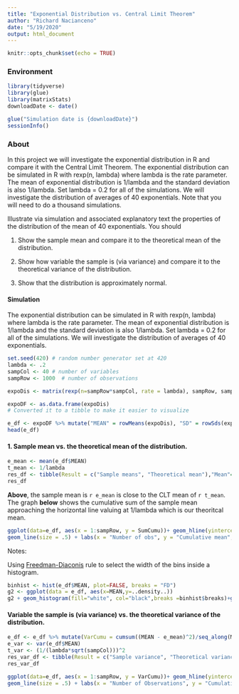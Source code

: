 ```yaml
---
title: "Exponential Distribution vs. Central Limit Theorem"
author: "Richard Nacianceno"
date: "5/19/2020"
output: html_document
---
```


```r
knitr::opts_chunk$set(echo = TRUE)
```

### Environment

```r
library(tidyverse)
library(glue)
library(matrixStats)
downloadDate <- date()

glue("Simulation date is {downloadDate}")
sessionInfo()
```

### About

In this project we will investigate the exponential distribution in R and compare it with the Central Limit Theorem. The exponential distribution can be simulated in R with rexp(n, lambda) where lambda is the rate parameter. The mean of exponential distribution is 1/lambda and the standard deviation is also 1/lambda. Set lambda = 0.2 for all of the simulations. We will investigate the distribution of averages of 40 exponentials. Note that you will need to do a thousand simulations. 

Illustrate via simulation and associated explanatory text the properties of the distribution of the mean of 40 exponentials. You should

1. Show the sample mean and compare it to the theoretical mean of the distribution.

2. Show how variable the sample is (via variance) and compare it to the theoretical variance of the distribution.

3. Show that the distribution is approximately normal.

#### Simulation

The exponential distribution can be simulated in R with rexp(n, lambda) where lambda is the rate parameter. The mean of exponential distribution is 1/lambda and the standard deviation is also 1/lambda. Set lambda = 0.2 for all of the simulations. We will investigate the distribution of averages of 40 exponentials.

```r
set.seed(420) # random number generator set at 420
lambda <- .2 
sampCol <- 40 # number of variables
sampRow <- 1000  # number of observations

expoDis <- matrix(rexp(n=sampRow*sampCol, rate = lambda), sampRow, sampCol)

expoDF <- as.data.frame(expoDis)
# Converted it to a tibble to make it easier to visualize

e_df <- expoDF %>% mutate("MEAN" = rowMeans(expoDis), "SD" = rowSds(expoDis), "SumCumu" = cumsum(MEAN)/(1:sampRow)) %>% select(MEAN, SD, SumCumu)
head(e_df)
```

#### 1. Sample mean vs. the theoretical mean of the distribution.

```r
e_mean <- mean(e_df$MEAN)
t_mean <- 1/lambda
res_df <- tibble(Result = c("Sample means", "Theoretical mean"),"Mean"=c(e_mean, t_mean))
res_df
```

**Above**, the sample mean is `r e_mean` is close to the CLT mean of `r t_mean`. The graph **below** shows the cumulative sum of the sample mean approaching the horizontal line valuing at 1/lambda which is our theoritcal mean.  

```r
ggplot(data=e_df, aes(x = 1:sampRow, y = SumCumu))+ geom_hline(yintercept = t_mean, col="red") +
geom_line(size = .5) + labs(x = "Number of obs", y = "Cumulative mean", title = "Sample Means of 1000 Observation and 40 Variables")


```

Notes:

Using [Freedman-Diaconis](https://en.wikipedia.org/wiki/Freedman%E2%80%93Diaconis_rule) rule to select the width of the bins inside a histogram.  

```r
binhist <- hist(e_df$MEAN, plot=FALSE, breaks = "FD")
g2 <- ggplot(data = e_df, aes(x=MEAN,y=..density..)) 
g2 + geom_histogram(fill="white", col="black",breaks =binhist$breaks)+geom_density(aes(MEAN), color = "blue")+geom_vline(xintercept = c(e_mean, t_mean), color = c("red", "yellow")) + labs(x= "Sample Means", y= "Density", title = "Histogram of Sample Means")
```

#### Variable the sample is (via variance) vs. the theoretical variance of the distribution.

```r
e_df <- e_df %>% mutate(VarCumu = cumsum((MEAN - e_mean)^2)/seq_along(MEAN-1))
e_var <- var(e_df$MEAN)
t_var <- (1/(lambda*sqrt(sampCol)))^2
res_var_df <- tibble(Result = c("Sample variance", "Theoretical variance"),"Variance"=c(e_var, t_var))
res_var_df
```
```r
ggplot(data=e_df, aes(x = 1:sampRow, y = VarCumu))+ geom_hline(yintercept = t_var, col="red") +
geom_line(size = .5) + labs(x = "Number of Observations", y = "Cumulative Variance", title = "Sample Variance of 1000 Observation and 40 Variables")
```



